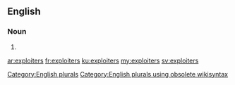==English==

===Noun===
{{head|en}}

# {{plural of|exploiter}}

[[Category:English plurals]][[Category:English plurals using obsolete wikisyntax]]

[[ar:exploiters]]
[[fr:exploiters]]
[[ku:exploiters]]
[[my:exploiters]]
[[sv:exploiters]]
